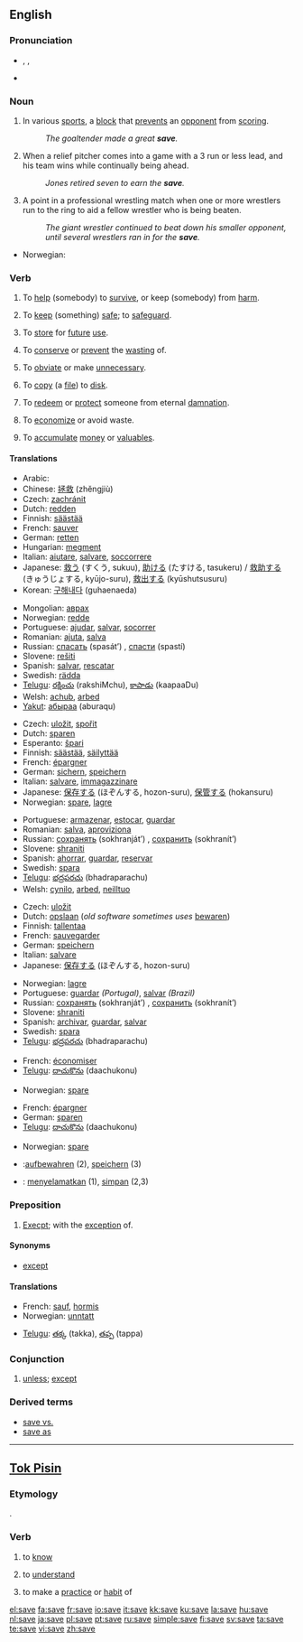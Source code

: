 ==English==

{{rank|front|France|London|578|save|length|play|remained}}

===Pronunciation===
* {{enPR|sāv}}, {{IPA|/seɪv/}}, {{SAMPA|/seIv/}}
* {{audio|en-us-save.ogg|Audio (US)}}
*: {{rhymes|eɪv}}

===Noun===
{{en-noun}}

# In various [[sport]]s, a [[block]] that [[prevent]]s an [[opponent]] from [[scoring]].
#: ''The goaltender made a great '''save'''.''
# {{baseball}} When a relief pitcher comes into a game with a 3 run or less lead, and his team wins while continually being ahead.
#: ''Jones retired seven to earn the '''save'''.''
# {{context|professional wrestling|slang}} A point in a professional wrestling match when one or more wrestlers run to the ring to aid a fellow wrestler who is being beaten.
#: ''The giant wrestler continued to beat down his smaller opponent, until several wrestlers ran in for the '''save'''.''

{{trans-top|block that prevents an opponent from scoring}}
* Norwegian: {{t|no|redning}}
{{trans-mid}}
{{trans-bottom}}

===Verb===
{{en-verb|sav|ing}}

# {{transitive}} To [[help]] (somebody) to [[survive]], or keep (somebody) from [[harm]].
# {{transitive}} To [[keep]] (something) [[safe]]; to [[safeguard]].
# {{transitive}} To [[store]] for [[future]] [[use]].
# {{transitive}} To [[conserve]] or [[prevent]] the [[waste|wasting]] of.
# {{transitive}} To [[obviate]] or make [[unnecessary]].
# {{context|transitive|computing}} To [[copy]] (a [[file]]) to [[disk]].
# {{context|transitive|theology}} To [[redeem]] or [[protect]] someone from eternal [[damnation]].
# {{intransitive}} To [[economize]] or avoid waste.
# {{context|transitive|and|intransitive}} To [[accumulate]] [[money]] or [[valuable]]s.

====Translations====
{{trans-top|to help someone to survive}}
* Arabic: {{ARchar|[[انقذ]]}} {{IPAchar|(’ánqth)}}
* Chinese: [[拯救]] (zhěngjiù)
* Czech: [[zachránit]]
* Dutch: [[redden]]
* Finnish: [[säästää]]
* French: [[sauver]]
* German: [[retten]]
* Hungarian: [[megment]]
* Italian: [[aiutare]], [[salvare]], [[soccorrere]]
* Japanese: [[救う]] (すくう, sukuu), [[助ける]] (たすける, tasukeru) / [[救助する]] (きゅうじょする, kyūjo-suru), [[救出する]] (kyūshutsusuru)
* Korean: [[구해내다]] (guhaenaeda)
{{trans-mid}}
* Mongolian: [[аврах]]
* Norwegian: [[redde]]
* Portuguese: [[ajudar]], [[salvar]], [[socorrer]]
* Romanian: [[ajuta]], [[salva]]
* Russian: [[спасать]] (spasát’) {{impf}}, [[спасти]] (spastí) {{pf}}
* Slovene: [[rešiti]]
* Spanish: [[salvar]], [[rescatar]]
* Swedish: [[rädda]]
* [[Telugu]]: [[రక్షించు]] (rakshiMchu), [[కాపాడు]] (kaapaaDu)
* Welsh: [[achub]], [[arbed]]
* [[Yakut]]: [[абыраа]] (aburaqu)
{{trans-bottom}}

{{trans-top|store for future use}}
* Czech: [[uložit]], [[spořit]]
* Dutch: [[sparen]]
* Esperanto: [[ŝpari]]
* Finnish: [[säästää]], [[säilyttää]]
* French: [[épargner]]
* German: [[sichern]], [[speichern]]
* Italian: [[salvare]], [[immagazzinare]]
* Japanese: [[保存する]] (ほぞんする, hozon-suru), [[保管する]] (hokansuru)
* Norwegian: [[spare]], [[lagre]]
{{trans-mid}}
* Portuguese: [[armazenar]], [[estocar]], [[guardar]]
* Romanian: [[salva]], [[aproviziona]]
* Russian: [[сохранять]] (sokhranját’) {{impf}}, [[сохранить]] (sokhranít’) {{pf}}
* Slovene: [[shraniti]]
* Spanish: [[ahorrar]], [[guardar]], [[reservar]]
* Swedish: [[spara]]
* [[Telugu]]: [[భద్రపరచు]] (bhadraparachu)
* Welsh: [[cynilo]], [[arbed]], [[neilltuo]]
{{trans-bottom}}

{{trans-top|computing}}
* Czech: [[uložit]]
* Dutch: [[opslaan]] (''old software sometimes uses'' [[bewaren]])
* Finnish: [[tallentaa]]
* French: [[sauvegarder]]
* German: [[speichern]]
* Italian: [[salvare]]
* Japanese: [[保存する]] (ほぞんする, hozon-suru)
{{trans-mid}}
* Norwegian: [[lagre]]
* Portuguese: [[guardar]] ''(Portugal)'', [[salvar]] ''(Brazil)''
* Russian: [[сохранять]] (sokhranját’) {{impf}}, [[сохранить]] (sokhranít’) {{pf}}
* Slovene: [[shraniti]]
* Spanish: [[archivar]], [[guardar]], [[salvar]]
* Swedish: [[spara]]
* [[Telugu]]: [[భద్రపరచు]] (bhadraparachu)
{{trans-bottom}}
{{trans-top|economize}}
* French: [[économiser]]
* [[Telugu]]: [[దాచుకొను]] (daachukonu)
{{trans-mid}}
* Norwegian: [[spare]]
{{trans-bottom}}

{{trans-top|accumulate money}}
* French: [[épargner]]
* German: [[sparen]]
* [[Telugu]]: [[దాచుకొను]] (daachukonu)
{{trans-mid}}
* Norwegian: [[spare]]
{{trans-bottom}}

{{checktrans-top}}
* {{ttbc|German}}:[[aufbewahren]] (2), [[speichern]] (3)
* {{ttbc|Indonesian}}: [[selamat|menyelamatkan]] (1), [[simpan]] (2,3)
{{checktrans-bottom}}

===Preposition===
{{en-prep}}

# [[except|Execpt]]; with the [[exception]] of.

====Synonyms====
* {{sense|with the exception of}} [[except]]

====Translations====
{{trans-top|except, with the exception of}}
* French: [[sauf]], [[hormis]]
* Norwegian: [[unntatt]]
{{trans-mid}}
* [[Telugu]]: [[తక్క]] (takka), [[తప్ప]] (tappa)
{{trans-bottom}}

===Conjunction===
{{en-conj}}

# {{dated}} [[unless]]; [[except]]

===Derived terms===
* [[save vs.]]
* [[save as]]

----

==[[Tok Pisin]]==

===Etymology===
{{Pg.|tpi}} {{term|sabe||know|lang=pt}}.

===Verb===
{{infl|tpi|verb}}

# {{transitive}} to [[know]]
# {{transitive}} to [[understand]]
# {{transitive}} to make a [[practice]] or [[habit]] of

[[el:save]]
[[fa:save]]
[[fr:save]]
[[io:save]]
[[it:save]]
[[kk:save]]
[[ku:save]]
[[la:save]]
[[hu:save]]
[[nl:save]]
[[ja:save]]
[[pl:save]]
[[pt:save]]
[[ru:save]]
[[simple:save]]
[[fi:save]]
[[sv:save]]
[[ta:save]]
[[te:save]]
[[vi:save]]
[[zh:save]]